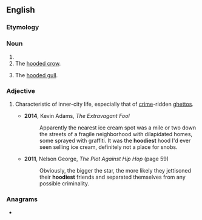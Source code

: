 ==English==

===Etymology===
{{suffix|en|hood|y}}

===Noun===
{{en-noun|hoodies}}

# {{alternative spelling of|hoodie|lang=en}}
# The [[hooded crow]].
# {{lb|en|Scotland}} The [[hooded gull]].

===Adjective===
{{en-adj|hoodier}}

# {{lb|en|slang}} Characteristic of inner-city life, especially that of [[crime]]-ridden [[ghetto]]s.
#* '''2014''', Kevin Adams, ''The Extravagant Fool''
#*: Apparently the nearest ice cream spot was a mile or two down the streets of a fragile neighborhood with dilapidated homes, some sprayed with graffiti. It was the '''hoodiest''' hood I'd ever seen selling ice cream, definitely not a place for snobs.
#* '''2011''', Nelson George, ''The Plot Against Hip Hop'' (page 59)
#*: Obviously, the bigger the star, the more likely they jettisoned their '''hoodiest''' friends and separated themselves from any possible criminality.

===Anagrams===
* {{anagrams|en|a=dhooy|dohyo}}